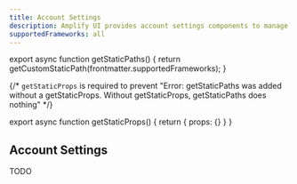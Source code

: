 ```yaml
---
title: Account Settings
description: Amplify UI provides account settings components to manage account settings.
supportedFrameworks: all
---
```




export async function getStaticPaths() {
  return getCustomStaticPath(frontmatter.supportedFrameworks);
}

{/*  `getStaticProps` is required to prevent "Error: getStaticPaths was added without a getStaticProps. Without getStaticProps, getStaticPaths does nothing" */}

export async function getStaticProps() {
  return { props: {} }
}

<DeveloperPreview />

## Account Settings

TODO

